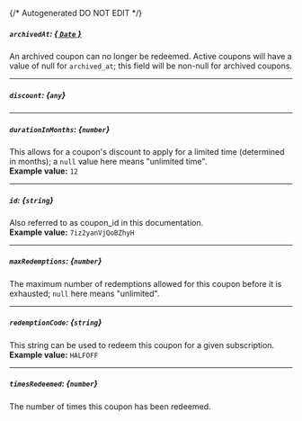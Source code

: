 {/* Autogenerated DO NOT EDIT  */}
##### `archivedAt`: [*{ `Date` }*](https://developer.mozilla.org/en-US/docs/Web/JavaScript/Reference/Global_Objects/Date)
An archived coupon can no longer be redeemed. Active coupons will have a value of null for `archived_at`; this field will be non-null for archived coupons.

---
##### `discount`: *{`any`}*

---
##### `durationInMonths`: *{`number`}*
This allows for a coupon's discount to apply for a limited time (determined in months); a `null` value here means "unlimited time".
<br/>
**Example value:** `12`

---
##### `id`: *{`string`}*
Also referred to as coupon_id in this documentation.
<br/>
**Example value:** `7iz2yanVjQoBZhyH`

---
##### `maxRedemptions`: *{`number`}*
The maximum number of redemptions allowed for this coupon before it is exhausted; `null` here means "unlimited".

---
##### `redemptionCode`: *{`string`}*
This string can be used to redeem this coupon for a given subscription.
<br/>
**Example value:** `HALFOFF`

---
##### `timesRedeemed`: *{`number`}*
The number of times this coupon has been redeemed.

